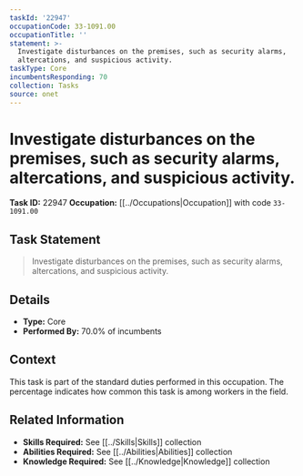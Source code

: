 ```yaml
---
taskId: '22947'
occupationCode: 33-1091.00
occupationTitle: ''
statement: >-
  Investigate disturbances on the premises, such as security alarms,
  altercations, and suspicious activity.
taskType: Core
incumbentsResponding: 70
collection: Tasks
source: onet
---
```

# Investigate disturbances on the premises, such as security alarms, altercations, and suspicious activity.

**Task ID:** 22947
**Occupation:** [[../Occupations|Occupation]] with code `33-1091.00`

## Task Statement

> Investigate disturbances on the premises, such as security alarms, altercations, and suspicious activity.

## Details

- **Type:** Core
- **Performed By:** 70.0% of incumbents

## Context

This task is part of the standard duties performed in this occupation. The percentage indicates how common this task is among workers in the field.

## Related Information

- **Skills Required:** See [[../Skills|Skills]] collection
- **Abilities Required:** See [[../Abilities|Abilities]] collection
- **Knowledge Required:** See [[../Knowledge|Knowledge]] collection
